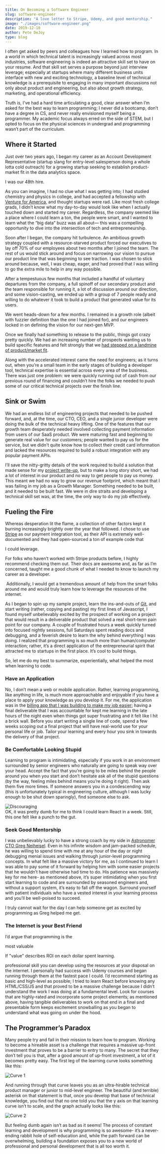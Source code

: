```yaml
---
title: On Becoming a Software Engineer
slug: software-engineer
description: "A love letter to Stripe, Udemy, and good mentorship."
image: "./images/software-engineer.png"
date: 2019-12-10
author: Pete DeJoy
type: blog
---
```



I often get asked by peers and colleagues how I learned how to program. In a world in which technical talent is increasingly valued across most industries, software engineering is indeed an attractive skill set to have on your resume. And that skill set serves a purpose beyond just interview leverage; especially at startups where many different business units interface with new and exciting technology, a baseline level of technical knowledge is a prerequisite to engaging in many important discussions not only about product and engineering, but also about growth strategy, marketing, and operational efficiency.

Truth is, I’ve had a hard time articulating a good, clear answer when I’m asked for the best way to learn programming; I never did a bootcamp, don’t have a degree in CS, and never really envisioned myself being a programmer. My academic focus always erred on the side of STEM, but I opted to focus on the physical sciences in undergrad and programming wasn’t part of the curriculum.


## Where it Started

Just over two years ago, I began my career as an Account Development Representative (startup slang for entry-level salesperson doing a whole lotta cold outreach) for a growing startup seeking to establish product-market fit in the data analytics space.

I was our 48th hire.

As you can imagine, I had no clue what I was getting into; I had studied chemistry and physics in college, and had accepted a fellowship with [Venture for America](ventureforamerica.org), and thought startups were rad. Like most fresh college grads, I didn’t know what my day-to-day would look like when I actually touched down and started my career. Regardless, the company seemed like a place where I could learn a ton, the people were smart, and I wanted to learn what the “big data” buzz was all about— this was a compelling opportunity to dive into the intersection of tech and entrepreneurship.

Soon after I began, the company hit turbulence. An ambitious growth strategy coupled with a resource-starved product forced our executives to lay off 70% of our employees about two months after I joined the team. The rest of us would stick around and focus on narrowing our vision to pursue our product line that was beginning to see traction. I was chosen to stick around because, well, I was cheap, eager, and had proved that I was willing to go the extra mile to help in any way possible.

After a tempestuous few months that included a handful of voluntary departures from the company, a full spinoff of our secondary product and the team responsible for running it, a lot of discussion around our direction, and some vision-casting, we ended up with a group of 7 people ready and willing to do whatever it took to build a product that generated value for its users.

We went heads-down for a few months. I remained in a growth role (albeit with fuzzier definition than the one I had joined for), and our engineers locked in on defining the vision for our next-gen MVP.

Once we finally had something to release to the public, things got crazy pretty quickly. We had an increasing number of prospects wanting us to build specific features and felt strongly that we [had stepped on a landmine of product/market fit](https://www.youtube.com/watch?v=l-vfn97QTr0). 

Along with the accelerated interest came the need for engineers; as it turns out, when you’re a small team in the early stages of building a developer tool, technical expertise is essential across every area of the business. There was just one problem: we were quickly running out of cash from our previous round of financing and couldn’t hire the folks we needed to push some of our critical technical projects over the finish line.

## Sink or Swim

We had an endless list of engineering projects that needed to be pushed forward, and, at the time, our CTO, CEO, and a single junior developer were doing the bulk of the technical heavy lifting. One of the features that our growth team desperately needed involved collecting payment information from users of our SaaS product. We were maturing fast and beginning to generate real value for our customers; people wanted to pay us for the service, but we didn't quite know how to collect their credit card information and lacked the resources required to build a robust integration with any popular payment APIs.

I’ll save the nitty-gritty details of the work required to build a solution that made sense for my [project write-up](petedejoy.com/projects/billing), but to make a long story short, we had a lot of interest in our product and no way to get people to pay us money. This meant we had no way to grow our revenue footprint, which meant that I was failing in my job as a Growth Manager. Something needed to be built, and it needed to be built fast. We were in dire straits and developing a technical skill set was, at the time, the only way to do my job effectively.

## Fueling the Fire

<p>
Whereas desperation lit the flame, a collection of other factors kept it burning increasingly brightly over the year that followed. I chose to use <a href="https://stripe.com">Stripe</a> as our payment integration tool, as their API is extremely well-documented and they had open-sourced a ton of example code that&nbsp;
<div class="tooltip">
      I could leverage.
    <div class="top">
        <p> For folks who haven’t worked with Stripe products before, I highly recommend checking them out. Their docs are awesome and, as far as I’m concerned, taught me a good chunk of what I needed to know to launch my career as a developer.</p>
        <i></i>
    </div>
</div>
&nbsp;Additionally, I would get a tremendous amount of help from the smart folks around me and would truly learn how to leverage the resources of the internet. 
</p> 

As I began to spin up my sample project, learn the ins-and-outs of [Git](https://git-scm.com/), and start writing (rather, copying and pasting) my first lines of Javascript, I found myself unbelievably excited by the prospect of working on a project that would result in a deliverable product that solved a real short-term pain point for our company. A couple of frustrated hours a week quickly turned into focused nightly sessions, full Saturdays spent reading docs and debugging, and a feverish desire to learn the why behind everything I was doing. I realized that programming is so much more than human/computer interaction; rather, it’s a direct application of the entrepreneurial spirit that attracted me to startups in the first place. It’s cool to build things.

So, let me do my best to summarize, experientially, what helped the most when learning to code.


### Have an Application

No, I don’t mean a web or mobile application. Rather, learning programming, like anything in life, is much more approachable and enjoyable if you have a place to apply your knowledge as you develop it. For me, the application was in the [billing app that I was building to make my job easier](https://petedejoy.com/projects/billing); having a final deliverable that I was accountable for kept me learning in the late hours of the night even when things got super frustrating and it felt like I hit a brick wall. Before you start writing a single line of code, spend a few weeks scoping out a final project that will have real-world use for your personal life or job. Tailor your learning and every hour you sink in towards the delivery of that project.


### Be Comfortable Looking Stupid

Learning to program is intimidating, especially if you work in an environment surrounded by senior engineers who naturally are going to speak way over your head. Accept the fact that you’re going to be miles behind the people around you when you start and don’t hesitate ask all of the stupid questions (by the way, feeling miles behind means you’re doing it right). Then ask them five more times. If someone answers you in a condescending way (this is unfortunately typical in engineering culture, although I was lucky enough to be shut down sparingly), find someone else to ask.

<img src={discouraging} alt="Discouraging" className="row" />
<figcaption>OK, it was pretty dumb for me to think I could learn React in a week. Still, this one felt like a punch to the gut.</figcaption>

### Seek Good Mentorship

I was unbelievably lucky to have a strong coach by my side in [Astronomer CTO Greg Neiheisel](https://www.linkedin.com/in/greg-neiheisel/). Even in his infinite wisdom and jam-packed schedule, he was willing to spend time with me at any hour of the day or night debugging menial issues and walking through junior-level programming concepts. In what felt like a massive victory for me, as I continued to learn I was able to pay some of it forward by helping him with some easier projects that he wouldn’t have otherwise had time to do. His patience was massively key for me here- as mentioned above, it’s super intimidating when you first start learning to code and are surrounded by seasoned engineers and, without a support system, it’s easy to fall off the wagon. Surround yourself with patient individuals who have a vested interest in your learning process and you’ll be well-poised to succeed.

I truly cannot wait for the day I can help someone get as excited by programming as Greg helped me get.

### The Internet is your Best Friend

<p>
I’d argue that programming is the&nbsp;
<div class="tooltip">
      most valuable&nbsp;
    <div class="top">
        <p>If "value" describes ROI on each dollar spent learning.</p>
        <i></i>
    </div>
</div>
professional skill you can develop using the resources at your disposal on the internet. I personally had success with Udemy courses and began running through them at the fastest pace I could. I’d recommend starting as basic and high-level as possible; I tried to learn React before knowing any HTML/CSS/JS and that proved to be a massive challenge because I didn’t understand the work I was doing at a fundamental level. Look for courses that are highly-rated and incorporate some project elements; as mentioned above, having tangible deliverables to work on that end in a final and presentable form keeps excitement snowballing as you began to understand what was going on under the hood.
</p>


## The Programmer’s Paradox

Many people try and fail in their mission to learn how to program. Working to become a hireable asset is a challenge that requires a massive up-front investment that proves to be a barrier to entry to many. The secret that they don’t tell you is that, after a good amount of up-front investment, a lot of it becomes pretty easy. The first leg of the learning curve looks something like this:

<img src={curve1} alt="Curve 1" className="row post-image" />

And running through that curve leaves you as an ultra-hirable technical product manager or junior to mid-level engineer. The beautiful (and terrible) asterisk on that statement is that, once you develop that base of technical knowledge, you find out that no one told you that the y axis on that learning curve isn’t to scale, and the graph actually looks like this:

<img src={curve2} alt="Curve 2" className="row post-image" />

But feeling dumb again isn’t as bad as it seems! The process of constant learning and development is why programming is so awesome- it’s a never-ending rabbit hole of self-education and, while the path forward can be overwhelming, building a foundation exposes you to a new world of professional and personal development that is all too worth it.
